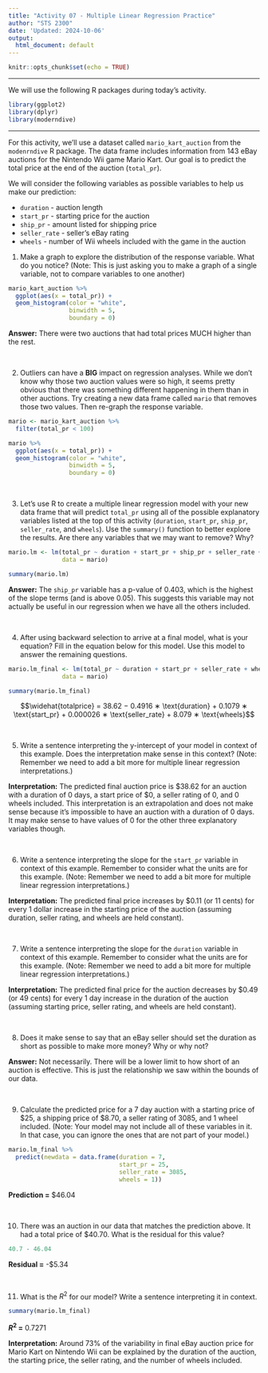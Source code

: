```yaml
---
title: "Activity 07 - Multiple Linear Regression Practice"
author: "STS 2300"
date: 'Updated: 2024-10-06'
output:
  html_document: default
---
```


```r
knitr::opts_chunk$set(echo = TRUE)
```

---

We will use the following R packages during today's activity.

```r
library(ggplot2)
library(dplyr)
library(moderndive)
```

---

For this activity, we'll use a dataset called `mario_kart_auction` from the `modenrndive` R package. The data frame includes information from 143 eBay auctions for the Nintendo Wii game Mario Kart. Our goal is to predict the total price at the end of the auction (`total_pr`).

We will consider the following variables as possible variables to help us make our prediction:

  - `duration` - auction length
  - `start_pr` - starting price for the auction
  - `ship_pr` - amount listed for shipping price
  - `seller_rate` - seller's eBay rating
  - `wheels` - number of Wii wheels included with the game in the auction


1. Make a graph to explore the distribution of the response variable. What do you notice? (Note: This is just asking you to make a graph of a single variable, not to compare variables to one another)

```r
mario_kart_auction %>%
  ggplot(aes(x = total_pr)) +
  geom_histogram(color = "white", 
                 binwidth = 5, 
                 boundary = 0)
```

**Answer:** There were two auctions that had total prices MUCH higher than the rest.

<br>


2. Outliers can have a **BIG** impact on regression analyses. While we don't know why those two auction values were so high, it seems pretty obvious that there was something different happening in them than in other auctions. Try creating a new data frame called `mario` that removes those two values. Then re-graph the response variable.

```r
mario <- mario_kart_auction %>%
  filter(total_pr < 100)

mario %>%
  ggplot(aes(x = total_pr)) +
  geom_histogram(color = "white", 
                 binwidth = 5, 
                 boundary = 0)
```

<br>


3. Let's use R to create a multiple linear regression model with your new data frame that will predict `total_pr` using all of the possible explanatory variables listed at the top of this activity (`duration`, `start_pr`, `ship_pr`, `seller_rate`, and `wheels`). Use the `summary()` function to better explore the results. Are there any variables that we may want to remove? Why?

```r
mario.lm <- lm(total_pr ~ duration + start_pr + ship_pr + seller_rate + wheels, 
               data = mario)

summary(mario.lm)
```

**Answer:** The `ship_pr` variable has a p-value of 0.403, which is the highest of the slope terms (and is above 0.05). This suggests this variable may not actually be useful in our regression when we have all the others included.

<br>


4. After using backward selection to arrive at a final model, what is your equation? Fill in the equation below for this model. Use this model to answer the remaining questions.

```r
mario.lm_final <- lm(total_pr ~ duration + start_pr + seller_rate + wheels, 
               data = mario)

summary(mario.lm_final)
```

$$\widehat{totalprice} = 38.62 − 0.4916 ∗ \text{duration} + 0.1079 ∗ \text{start_pr} + 0.000026 ∗ \text{seller_rate} + 8.079 ∗ \text{wheels}$$

<br>


5. Write a sentence interpreting the y-intercept of your model in context of this example. Does the interpretation make sense in this context? (Note: Remember we need to add a bit more for multiple linear regression interpretations.)

**Interpretation:** The predicted final auction price is \$38.62 for an auction with a duration of 0 days, a start price of \$0, a seller rating of 0, and 0 wheels included. This interpretation is an extrapolation and does not make sense because it’s impossible to have an auction with a duration of 0 days. It may make sense to have values of 0 for the other three explanatory variables though.

<br>


6. Write a sentence interpreting the slope for the `start_pr` variable in context of this example. Remember to consider what the units are for this example. (Note: Remember we need to add a bit more for multiple linear regression interpretations.)

**Interpretation:** The predicted final price increases by \$0.11 (or 11 cents) for every 1 dollar increase in the starting price of the auction (assuming duration, seller rating, and wheels are held constant).

<br>


7. Write a sentence interpreting the slope for the `duration` variable in context of this example. Remember to consider what the units are for this example. (Note: Remember we need to add a bit more for multiple linear regression interpretations.)

**Interpretation:** The predicted final price for the auction decreases by \$0.49 (or 49 cents) for every 1 day increase in the duration of the auction (assuming starting price, seller rating, and wheels are held constant).



<br>


8. Does it make sense to say that an eBay seller should set the duration as short as possible to make more money? Why or why not?

**Answer:** Not necessarily. There will be a lower limit to how short of an auction is effective. This is just the relationship we saw within the bounds of our data.

<br>


9. Calculate the predicted price for a 7 day auction with a starting price of \$25, a shipping price of \$8.70, a seller rating of 3085, and 1 wheel included. (Note: Your model may not include all of these variables in it. In that case, you can ignore the ones that are not part of your model.)

```r
mario.lm_final %>%
  predict(newdata = data.frame(duration = 7, 
                               start_pr = 25,
                               seller_rate = 3085,
                               wheels = 1))
```

**Prediction =** \$46.04

<br>


10. There was an auction in our data that matches the prediction above. It had a total price of \$40.70. What is the residual for this value?

```r
40.7 - 46.04
```

**Residual =** -\$5.34

<br>


11. What is the $R^2$ for our model? Write a sentence interpreting it in context.

```r
summary(mario.lm_final)
```

**$R^2$ =** 0.7271

**Interpretation:** Around 73% of the variability in final eBay auction price for Mario Kart on Nintendo Wii can be explained by the duration of the auction, the starting price, the seller rating, and the number of wheels included.

<br>


